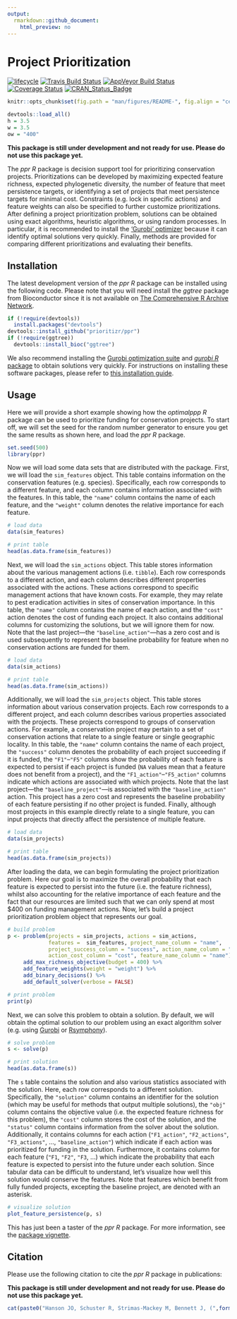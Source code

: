 ```yaml
---
output:
  rmarkdown::github_document:
    html_preview: no
---
```


<!--- README.md is generated from README.Rmd. Please edit that file -->

# Project Prioritization

[![lifecycle](https://img.shields.io/badge/Lifecycle-experimental-orange.svg)](https://www.tidyverse.org/lifecycle/#experimental)
[![Travis Build Status](https://img.shields.io/travis/prioritizr/ppr/master.svg?label=Linux%20%26%20Mac%20OSX)](https://travis-ci.org/prioritizr/ppr)
[![AppVeyor Build Status](https://img.shields.io/appveyor/ci/jeffreyhanson/ppr/master.svg?label=Windows)](https://ci.appveyor.com/project/jeffreyhanson/ppr)
[![Coverage Status](https://codecov.io/github/prioritizr/ppr/coverage.svg?branch=master)](https://codecov.io/github/prioritizr/ppr?branch=master)
[![CRAN_Status_Badge](http://www.r-pkg.org/badges/version/ppr)](https://CRAN.R-project.org/package=ppr)

```r
knitr::opts_chunk$set(fig.path = "man/figures/README-", fig.align = "center")
```

```r
devtools::load_all()
h = 3.5
w = 3.5
ow = "400"
```

**This package is still under development and not ready for use. Please do not use this package yet.**

The _ppr R_ package is decision support tool for prioritizing conservation projects. Prioritizations can be developed by maximizing expected feature richness, expected phylogenetic diversity, the number of feature that meet persistence targets, or identifying a set of projects that meet persistence targets for minimal cost. Constraints (e.g. lock in specific actions) and feature weights can also be specified to further customize prioritizations. After defining a project prioritization problem, solutions can be obtained using exact algorithms, heuristic algorithms, or using random processes. In particular, it is recommended to install the ['Gurobi' optimizer](https://www.gurobi.com) because it can identify optimal solutions very quickly. Finally, methods are provided for comparing different prioritizations and evaluating their benefits.

## Installation

The latest development version of the _ppr R_ package can be installed using the following code. Please note that you will need install the _ggtree_ package from Bioconductor since it is not available on [The Comprehensive R Archive Network](https://cran.r-project.org/).

```r
if (!require(devtools))
  install.packages("devtools")
devtools::install_github("prioritizr/ppr")
if (!require(ggtree))
  devtools::install_bioc("ggtree")
```

We also recommend installing the [Gurobi optimization suite](http://www.gurobi.com/) and [_gurobi R_ package](https://www.gurobi.com/documentation/8.1/refman/r_api_overview.html) to obtain solutions very quickly. For instructions on installing these software packages, please refer to [this installation guide](https://cran.r-project.org/web/packages/prioritizr/vignettes/gurobi_installation.html).

## Usage

Here we will provide a short example showing how the _optimalppp R_ package can be used to prioritize funding for conservation projects. To start off, we will set the seed for the random number generator to ensure you get the same results as shown here, and load the _ppr R_ package.

```r
set.seed(500)
library(ppr)
```

Now we will load some data sets that are distributed with the package. First, we will load the `sim_features` object. This table contains information on the conservation features (e.g. species). Specifically, each row corresponds to a different feature, and each column contains information associated with the features. In this table, the `"name"` column contains the name of each feature, and the `"weight"` column denotes the relative importance for each feature.

```r
# load data
data(sim_features)

# print table
head(as.data.frame(sim_features))
```

Next, we will load the `sim_actions` object. This table stores information about the various management actions (i.e. `tibble`). Each row corresponds to a different action, and each column describes different properties associated with the actions. These actions correspond to specific management actions that have known costs. For example, they may relate to pest eradication activities in sites of conservation importance. In this table, the `"name"` column contains the name of each action, and the `"cost"` action denotes the cost of funding each project. It also contains additional columns for customizing the solutions, but we will ignore them for now. Note that the last project---the `"baseline_action"`---has a zero cost and is used subsequently to represent the baseline probability for feature when no conservation actions are funded for them.

```r
# load data
data(sim_actions)

# print table
head(as.data.frame(sim_actions))
```

Additionally, we will load the `sim_projects` object. This table stores information about various conservation projects. Each row corresponds to a different project, and each column describes various properties associated with the projects. These projects correspond to groups of conservation actions. For example, a conservation project may pertain to a set of conservation actions that relate to a single feature or single geographic locality. In this table, the `"name"` column contains the name of each project, the `"success"` column denotes the probability of each project succeeding if it is funded, the `"F1"`--`"F5"` columns show the probability of each feature is expected to persist if each project is funded (`NA` values mean that a feature does not benefit from a project), and the `"F1_action"`--`"F5_action"` columns indicate which actions are associated with which projects. Note that the last project---the `"baseline_project"`---is associated with the `"baseline_action"` action. This project has a zero cost and represents the baseline probability of each feature persisting if no other project is funded. Finally, although most projects in this example directly relate to a single feature, you can input projects that directly affect the persistence of multiple feature.

```r
# load data
data(sim_projects)

# print table
head(as.data.frame(sim_projects))
```

After loading the data, we can begin formulating the project prioritization problem. Here our goal is to maximize the overall probability that each feature is expected to persist into the future (i.e. the feature richness), whilst also accounting for the relative importance of each feature and the fact that our resources are limited such that we can only spend at most $400 on funding management actions. Now, let's build a project prioritization problem object that represents our goal.

```r
# build problem
p <- problem(projects = sim_projects, actions = sim_actions,
             features =  sim_features, project_name_column = "name",
             project_success_column = "success", action_name_column = "name",
             action_cost_column = "cost", feature_name_column = "name") %>%
     add_max_richness_objective(budget = 400) %>%
     add_feature_weights(weight = "weight") %>%
     add_binary_decisions() %>%
     add_default_solver(verbose = FALSE)

# print problem
print(p)
```

Next, we can solve this problem to obtain a solution. By default, we will obtain the optimal solution to our problem using an exact algorithm solver (e.g. using [Gurobi](http://www.gurobi.com/) or [Rsymphony](https://cran.r-project.org/package=Rsymphony)).

```r
# solve problem
s <- solve(p)

# print solution
head(as.data.frame(s))
```

The `s` table contains the solution and also various statistics associated with the solution. Here, each row corresponds to a different solution. Specifically, the `"solution"` column contains an identifier for the solution (which may be useful for methods that output multiple solutions), the `"obj"` column contains the objective value (i.e. the expected feature richness for this problem), the `"cost"` column stores the cost of the solution, and the `"status"` column contains information from the solver about the solution. Additionally, it contains columns for each action (`"F1_action"`, `"F2_actions"`, `"F3_actions"`, ..., `"baseline_action"`) which indicate if each action was prioritized for funding in the solution. Furthermore, it contains column for each feature (`"F1`, `"F2"`, `"F3`, ...) which indicate the probability that each feature is expected to persist into the future under each solution. Since tabular data can be difficult to understand, let's visualize how well this solution would conserve the features. Note that features which benefit from fully funded projects, excepting the baseline project, are denoted with an asterisk.

```r
# visualize solution
plot_feature_persistence(p, s)
```

This has just been a taster of the _ppr R_ package. For more information, see the [package vignette](https://prioritizr.github.io/ppr/articles/ppr.html).

## Citation

Please use the following citation to cite the _ppr R_ package in publications:

**This package is still under development and not ready for use. Please do not use this package yet.**

```r
cat(paste0("Hanson JO, Schuster R, Strimas-Mackey M, Bennett J, (",format(Sys.time(), "%Y"),"). ppr: Project Prioritization. R package version ",packageDescription("ppr")$Version,". Available at https://github.com/prioritizr/ppr.\n"))
```
